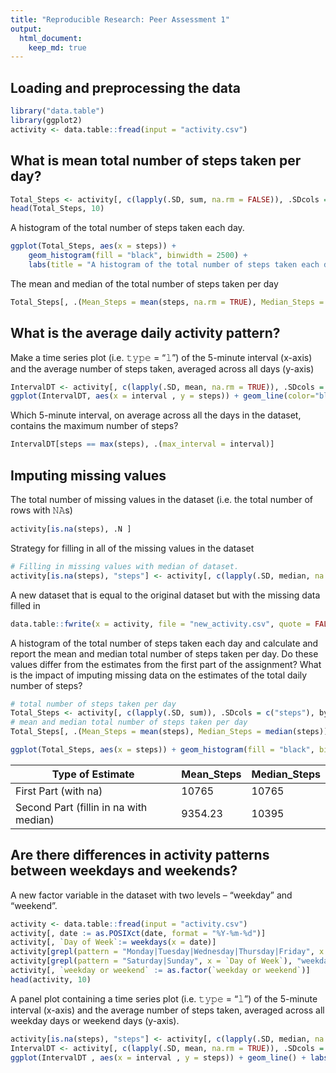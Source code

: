 ```yaml
---
title: "Reproducible Research: Peer Assessment 1"
output: 
  html_document:
    keep_md: true
---
```


## Loading and preprocessing the data

```r
library("data.table")
library(ggplot2)
activity <- data.table::fread(input = "activity.csv")

```
## What is mean total number of steps taken per day?

```r
Total_Steps <- activity[, c(lapply(.SD, sum, na.rm = FALSE)), .SDcols = c("steps"), by = .(date)] 
head(Total_Steps, 10)
```
A histogram of the total number of steps taken each day. 

```r
ggplot(Total_Steps, aes(x = steps)) +
    geom_histogram(fill = "black", binwidth = 2500) +
    labs(title = "A histogram of the total number of steps taken each day", x = "Steps", y = "Frequency")
```

The mean and median of the total number of steps taken per day

```r
Total_Steps[, .(Mean_Steps = mean(steps, na.rm = TRUE), Median_Steps = median(steps, na.rm = TRUE))]
```

## What is the average daily activity pattern?

Make a time series plot (i.e. 𝚝𝚢𝚙𝚎 = "𝚕") of the 5-minute interval (x-axis) and the average number of steps taken, averaged across all days (y-axis)

```r
IntervalDT <- activity[, c(lapply(.SD, mean, na.rm = TRUE)), .SDcols = c("steps"), by = .(interval)] 
ggplot(IntervalDT, aes(x = interval , y = steps)) + geom_line(color="black", size=1) + labs(title = "Average Daily Steps", x = "5-minute intervals", y = "Average Steps per day")
```

Which 5-minute interval, on average across all the days in the dataset, contains the maximum number of steps?

```r
IntervalDT[steps == max(steps), .(max_interval = interval)]
```

## Imputing missing values

The total number of missing values in the dataset (i.e. the total number of rows with 𝙽𝙰s)

```r
activity[is.na(steps), .N ]
```

Strategy for filling in all of the missing values in the dataset

```r
# Filling in missing values with median of dataset. 
activity[is.na(steps), "steps"] <- activity[, c(lapply(.SD, median, na.rm = TRUE)), .SDcols = c("steps")]
```

A new dataset that is equal to the original dataset but with the missing data filled in

```r
data.table::fwrite(x = activity, file = "new_activity.csv", quote = FALSE)
```

A histogram of the total number of steps taken each day and calculate and report the mean and median total number of steps taken per day. Do these values differ from the estimates from the first part of the assignment? What is the impact of imputing missing data on the estimates of the total daily number of steps?

```r
# total number of steps taken per day
Total_Steps <- activity[, c(lapply(.SD, sum)), .SDcols = c("steps"), by = .(date)] 
# mean and median total number of steps taken per day
Total_Steps[, .(Mean_Steps = mean(steps), Median_Steps = median(steps))]

ggplot(Total_Steps, aes(x = steps)) + geom_histogram(fill = "black", binwidth = 2500) + labs(title = "Daily Steps", x = "Steps", y = "Frequency")
```

Type of Estimate | Mean_Steps | Median_Steps
--- | --- | ---
First Part (with na) | 10765 | 10765
Second Part (fillin in na with median) | 9354.23 | 10395

## Are there differences in activity patterns between weekdays and weekends?

A new factor variable in the dataset with two levels – “weekday” and “weekend”.

```r
activity <- data.table::fread(input = "activity.csv")
activity[, date := as.POSIXct(date, format = "%Y-%m-%d")]
activity[, `Day of Week`:= weekdays(x = date)]
activity[grepl(pattern = "Monday|Tuesday|Wednesday|Thursday|Friday", x = `Day of Week`), "weekday or weekend"] <- "weekday"
activity[grepl(pattern = "Saturday|Sunday", x = `Day of Week`), "weekday or weekend"] <- "weekend"
activity[, `weekday or weekend` := as.factor(`weekday or weekend`)]
head(activity, 10)
```

A panel plot containing a time series plot (i.e. 𝚝𝚢𝚙𝚎 = "𝚕") of the 5-minute interval (x-axis) and the average number of steps taken, averaged across all weekday days or weekend days (y-axis).

```r
activity[is.na(steps), "steps"] <- activity[, c(lapply(.SD, median, na.rm = TRUE)), .SDcols = c("steps")]
IntervalDT <- activity[, c(lapply(.SD, mean, na.rm = TRUE)), .SDcols = c("steps"), by = .(interval, `weekday or weekend`)] 
ggplot(IntervalDT , aes(x = interval , y = steps)) + geom_line() + labs(title = "Average Daily Steps by Weektype", x = "Interval", y = "No. of Steps") + facet_wrap(~`weekday or weekend` , ncol = 1, nrow=2)
```
